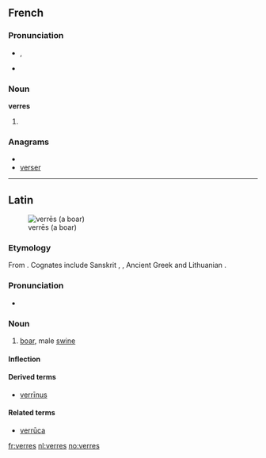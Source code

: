 ==French==

===Pronunciation===
* {{IPA|/vεʁ/|lang=fr}}, {{SAMPA|/vE:R/}}
* {{homophones|verre|vers|vert|verts|lang=fr}}
*: {{rhymes|εːʀ|lang=fr}}

===Noun===
'''verres''' {{m|p}}

# {{plural of|[[verre]]|lang=French}}

===Anagrams===
* {{alphagram|eerrsv}}
* [[verser#French|verser]]

----

==Latin==
[[Image:Sus scrofa in Belgium Luc Viatour.JPG|thumb|verrēs (a boar)]]
===Etymology===
From {{proto|Indo-European|wers-||wr̥s-|male|lang=la}}. Cognates include Sanskrit {{term|sc=Deva|वृषन्|tr=vṛ́ṣan|lang=sa}}, {{term|sc=Deva|वृष|tr=vṛṣa|lang=sa}}, Ancient Greek {{term|sc=polytonic|ἄρσην|tr=arsēn|lang=grc}} and Lithuanian {{term|veršis|ver̃šis|lang=lt}}.

===Pronunciation===
* {{a|Classical}} {{IPA|/ˈwer.reːs/|lang=la}}

===Noun===
{{la-noun|verrēs|verris|verris|m|third}}

# [[boar]], male [[swine]]

====Inflection====
{{la-decl-3rd-PAR|verres|verrēs|verr}}

====Derived terms====
* [[verrinus|verrīnus]]

====Related terms====
* [[verruca|verrūca]]

[[fr:verres]]
[[nl:verres]]
[[no:verres]]